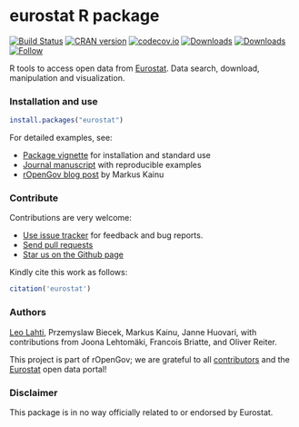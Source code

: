 eurostat R package
======

<!--[![Stories in Ready](http://badge.waffle.io/ropengov/eurostat.png?label=TODO)](http://waffle.io/ropengov/eurostat)-->
[![Build Status](https://travis-ci.org/rOpenGov/eurostat.svg?branch=master)](https://travis-ci.org/rOpenGov/eurostat)
[![CRAN version](http://www.r-pkg.org/badges/version/eurostat)](https://cran.r-project.org/package=eurostat)
[![codecov.io](https://codecov.io/github/rOpenGov/eurostat/coverage.svg?branch=master)](https://codecov.io/github/rOpenGov/eurostat?branch=master)
[![Downloads](http://cranlogs.r-pkg.org/badges/grand-total/eurostat)](https://cran.r-project.org/package=eurostat)
[![Downloads](http://cranlogs.r-pkg.org/badges/eurostat)](https://cran.r-project.org/package=eurostat)
[![Follow](https://img.shields.io/twitter/follow/ropengov.svg?style=social)](https://twitter.com/intent/follow?screen_name=ropengov)
<!--[![License](https://img.shields.io/pypi/l/Django.svg)](https://opensource.org/licenses/BSD-2-Clause)-->



R tools to access open data from [Eurostat](http://ec.europa.eu/eurostat). Data search, download, manipulation and visualization.


### Installation and use


```r
install.packages("eurostat")
```

For detailed examples, see:

 * [Package vignette](https://github.com/rOpenGov/eurostat/blob/master/vignettes/eurostat_tutorial.md) for installation and standard use
 * [Journal manuscript](https://github.com/rOpenGov/eurostat/blob/master/vignettes/2015-RJournal/lahti-huovari-kainu-biecek.md) with reproducible examples
 * [rOpenGov blog post](http://ropengov.github.io/r/2015/05/01/eurostat-package-examples/) by Markus Kainu


### Contribute

Contributions are very welcome:

  * [Use issue tracker](https://github.com/ropengov/eurostat/issues) for feedback and bug reports.
  * [Send pull requests](https://github.com/ropengov/eurostat/)
  * [Star us on the Github page](https://github.com/ropengov/eurostat)

Kindly cite this work as follows:

```r
citation('eurostat')
```


### Authors

[Leo Lahti](https://github.com/antagomir), Przemyslaw Biecek, Markus
Kainu, Janne Huovari, with contributions from Joona Lehtomäki,
Francois Briatte, and Oliver Reiter.

This project is part of rOpenGov; we are grateful to all
[contributors](https://github.com/rOpenGov/eurostat/graphs/contributors)
and the [Eurostat](http://ec.europa.eu/eurostat/) open data portal!



### Disclaimer

This package is in no way officially related to or endorsed by Eurostat.



